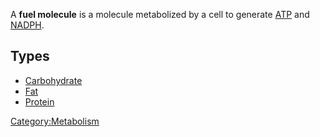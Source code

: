A '''fuel molecule''' is a molecule metabolized by a cell to generate [[Adenosine triphosphate|ATP]] and [[Nicotinamide adenine dinucleotide|NADPH]].

== Types ==

* [[Carbohydrate]]
* [[Fat]]
* [[Protein]]

{{biochem-stub}}

[[Category:Metabolism]]